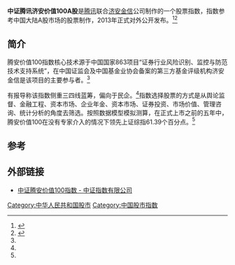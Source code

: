 '''中证腾讯济安价值100A股 '''是[[腾讯|腾讯]]联合[[济安金信|济安金信]]公司制作的一个股票指数，指数参考中国大陆A股市场的股票制作，2013年正式对外公开发布。<ref name="新华网1">{{cite web | url=http://news.xinhuanet.com/finance/2013-05/20/c_124734210.htm | title=互联网媒体首发A股指数 腾讯发布腾安价值100 | publisher=新华金融 | accessdate=2014-01-21 | archive-date=2014-02-18 | archive-url=https://web.archive.org/web/20140218214743/http://news.xinhuanet.com/finance/2013-05/20/c_124734210.htm | dead-url=no }}</ref><ref name="ifeng1">{{cite web | url=http://iwap.ifeng.com/tech/hulianwang/news?aid=62826242 | title=腾讯进军金融业 启动腾安价值100指数引银行不安 | publisher=中国经营报/凤凰网 | accessdate=2014-01-21 | archive-date=2018-09-30 | archive-url=https://web.archive.org/web/20180930022742/http://iwap.ifeng.com/tech/hulianwang/news?aid=62826242 | dead-url=no }}</ref>

==简介==
腾安价值100指数核心技术源于中国国家863项目“证券行业风险识别、监控与防范技术支持系统”，在中国证监会及中国基金业协会备案的第三方基金评级机构济安金信是该项目的主要参与者。<ref name="新华网1"/>

有报导称该指数侧重三四线蓝筹，偏向于民企。<ref name="ifeng1"/>指数选择股票的方式是从舆论监督、金融工程、资本市场、企业年金、资本市场、证券投资、市场价值、管理咨询、统计分析的角度去筛选。按照数据模型模拟测算，在正式上市之前的五年中，腾安价值100在没有专家介入的情况下领先上证综指61.39个百分点。<ref name="新华网1"/>

==参考==
<references/>
==外部链接==

* [http://www.csindex.com.cn/zh-CN/indices/index-detail/0?indx_sname=%E8%85%BE%E8%AE%AF%E6%B5%8E%E5%AE%89 中证腾安价值100指数 - 中证指数有限公司]

[[Category:中华人民共和国股市|Category:中华人民共和国股市]]
[[Category:中国股市指数|Category:中国股市指数]]